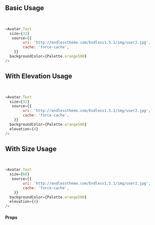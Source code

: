 

<Meta title="Components|Avatar/Image" component={IconButton} />

## Basic Usage

<br/>


<Story name="Basic">
  <Avatar.Image
    size={48}
     source={{
        uri: 'http://endlesstheme.com/Endless1.5.1/img/user2.jpg',
        cache: 'force-cache',
    }}
    backgroundColor={Palette.orange500}
  />
</Story>

```js dark
<Avatar.Text
  size={32}
   source={{
        uri: 'http://endlesstheme.com/Endless1.5.1/img/user2.jpg',
        cache: 'force-cache',
    }}
  backgroundColor={Palette.orange500}
/>
```

## With Elevation Usage

<br/>


<Story name="Elevation">
  <Avatar.Image
    size={60}
     source={{
        uri: 'http://endlesstheme.com/Endless1.5.1/img/user2.jpg',
        cache: 'force-cache',
    }}
    backgroundColor={Palette.orange500}
    elevation={4}
  />
</Story>

```js dark
<Avatar.Text
  size={32}
   source={{
        uri: 'http://endlesstheme.com/Endless1.5.1/img/user2.jpg',
        cache: 'force-cache',
    }}
  backgroundColor={Palette.orange500}
  elevation={4}
/>
```

## With Size Usage

<br/>

<Story name="size">
  <div style={{display:"inline-flex",justifyContent:"space-around"}}>
      <Avatar.Image
        size={40}
         source={{
        uri: 'http://endlesstheme.com/Endless1.5.1/img/user2.jpg',
        cache: 'force-cache',
    }}
        backgroundColor={Palette.orange500}
        elevation={4}
      />
      <Avatar.Image
        size={60}
         source={{
        uri: 'http://endlesstheme.com/Endless1.5.1/img/user2.jpg',
        cache: 'force-cache',
    }}
        backgroundColor={Palette.red500}
        elevation={4}
      />
      <Avatar.Image
        size={80}
         source={{
        uri: 'http://endlesstheme.com/Endless1.5.1/img/user2.jpg',
        cache: 'force-cache',
    }}
        backgroundColor={Palette.green500}
        elevation={4}
      />
      <Avatar.Image
        size={120}
         source={{
        uri: 'http://endlesstheme.com/Endless1.5.1/img/user2.jpg',
        cache: 'force-cache',
    }}
        backgroundColor={Palette.indigo500}
        elevation={4}
      />
  </div>
</Story>

```js dark
<Avatar.Text
  size={60}
   source={{
        uri: 'http://endlesstheme.com/Endless1.5.1/img/user2.jpg',
        cache: 'force-cache',
    }}
  backgroundColor={Palette.orange500}
  elevation={4}
/>
```
<Story name="props">
    <h4>Props</h4>
</Story>    

<Props of={AvatarImageProps}/>